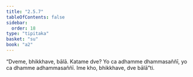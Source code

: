 ```yaml
---
title: "2.5.7"
tableOfContents: false
sidebar:
  order: 18
type: "tipitaka"
basket: "su"
book: "a2"
---
```



<DynamicBreadcrumb />

<Division number="105" book="a2" bookNo="15" page="83">

<Paragraph number="188" book="a2">
“Dveme, bhikkhave, bālā. Katame dve? Yo ca adhamme dhammasaññī, yo ca dhamme adhammasaññī. Ime kho, bhikkhave, dve bālā”ti.
</Paragraph>
</Division>